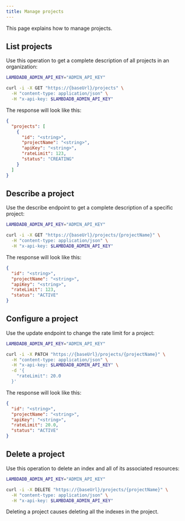 ```yaml
---
title: Manage projects
---
```


This page explains how to manage projects.

## List projects

Use this operation to get a complete description of all projects in an organization:

```bash
LAMBDADB_ADMIN_API_KEY="ADMIN_API_KEY"

curl -i -X GET "https://{baseUrl}/projects" \
  -H "content-type: application/json" \
  -H "x-api-key: $LAMBDADB_ADMIN_API_KEY"
```

The response will look like this:

```json
{
  "projects": [
    {
      "id": "<string>",
      "projectName": "<string>",
      "apiKey": "<string>",
      "rateLimit": 123,
      "status": "CREATING"
    }
  ]
}
```

## Describe a project

Use the describe endpoint to get a complete description of a specific project:

```bash
LAMBDADB_ADMIN_API_KEY="ADMIN_API_KEY"

curl -i -X GET "https://{baseUrl}/projects/{projectName}" \
  -H "content-type: application/json" \
  -H "x-api-key: $LAMBDADB_ADMIN_API_KEY"
```

The response will look like this:

```json
{
  "id": "<string>",
  "projectName": "<string>",
  "apiKey": "<string>",
  "rateLimit": 123,
  "status": "ACTIVE"
}
```

## Configure a project

Use the update endpoint to change the rate limit for a project:

```bash
LAMBDADB_ADMIN_API_KEY="ADMIN_API_KEY"

curl -i -X PATCH "https://{baseUrl}/projects/{projectName}" \
  -H "content-type: application/json" \
  -H "x-api-key: $LAMBDADB_ADMIN_API_KEY" \
  -d '{
    "rateLimit": 20.0
  }'
```

The response will look like this:

```json
{
  "id": "<string>",
  "projectName": "<string>",
  "apiKey": "<string>",
  "rateLimit": 20.0,
  "status": "ACTIVE"
}
```

## Delete a project

Use this operation to delete an index and all of its associated resources:

```bash
LAMBDADB_ADMIN_API_KEY="ADMIN_API_KEY"

curl -i -X DELETE "https://{baseUrl}/projects/{projectName}" \
  -H "content-type: application/json" \
  -H "x-api-key: $LAMBDADB_ADMIN_API_KEY"
```

<Warning>
Deleting a project causes deleting all the indexes in the project.
</Warning>